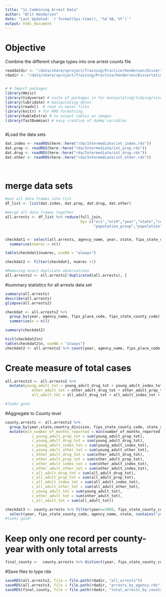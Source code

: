 ```yaml
---
title: "1c_Combining Arrest Data"
author: "Brit Henderson"
date: "Last Updated: `r format(Sys.time(), '%d %B, %Y')`"
output: html_document
---
```


# Objective
Combine the different charge types into one arrest counts file
```r
readdatdir <- "/data/share/xproject/Training/Practice/henderson/Dissertation/rda/Intermediate"
rdadir <- "/data/share/xproject/Training/Practice/henderson/Dissertation/rda"

```

```r

```

```r
# # Import packages
library(Hmisc)
library(tidyverse) # suite of packages in for manipulating/tidying/visualizing, etc. data
library(lubridate) # manipulating dates
library(readxl)  # read in excel files
library(knitr) # for RMD formatting
library(kableExtra) # to output tables as images
library(fastDummies) # easy creation of dummy variables 



```


#Load the data sets
```r
dat.index <- readRDS(here::here("rda/Intermediate/int_index.rds"))
dat.prop <- readRDS(here::here("rda/Intermediate/int_prop.rds"))
dat.drug <- readRDS(here::here("rda/Intermediate/int_drug.rds"))
dat.other <- readRDS(here::here("rda/Intermediate/int_other.rds"))




```

# merge data sets
```r

#put all data frames into list
df_list <- list(dat.index, dat.prop, dat.drug, dat.other)      

#merge all data frames together
all.arrests <- df_list %>% reduce(full_join, 
                                  by= c("ori","ori9","year","state","country_division", "fips_place_code","agency_name","fips_state_county_code", "state_abb",
                                        "population_group","population","longitude","latitude","fips_county_code", "fips_state_code","covered_by","number_of_months_reported"))


checkdat1 <- select(all.arrests, agency_name, year, state, fips_state_county_code) %>% group_by(agency_name, year, state, fips_state_county_code) %>% 
  summarise(numrec = n())

table(checkdat1$numrec, useNA = "always")

checkdat2 <- filter(checkdat1, numrec >1)

#Removing exact duplicate observations
all.arrests2 <- all.arrests[!duplicated(all.arrests), ]

```



#summary statistics for all arrests data set
```r
summary(all.arrests)
describe(all.arrests)
glimpse(all.arrests2)

checkdat <- all.arrests2 %>% 
  group_by(year, agency_name, fips_place_code, fips_state_county_code) %>% 
  summarise(n = n())

summary(checkdat2)

hist(checkdat2$n)
table(checkdat2$n, useNA = "always")
checkdat2 <- all.arrests2 %>% count(year, agency_name, fips_place_code, fips_state_county_code)
```

# Create measure of total cases
```r
all.arrests3 <- all.arrests2 %>% 
  mutate(young_adult_tot = young_adult_drug_tot + young_adult_index_tot + young_adult_prop_tot + young_adult_other_tot,
            other_adult_tot = other_adult_drug_tot + other_adult_prop_tot + other_adult_index_tot + other_adult_other_tot,
            all_adult_tot = all_adult_drug_tot + all_adult_index_tot + all_adult_prop_tot + all_adult_other_tot)

#looks good
```

#Aggregate to County level
```r
county.arrests <- all.arrests3 %>% 
  group_by(year,state,country_division, fips_state_county_code, state_abb,fips_county_code, fips_state_code) %>% 
  mutate(min_number_of_months_reported = min(number_of_months_reported),
            c_young_adult_prop_tot = sum(young_adult_prop_tot),
            c_young_adult_drug_tot = sum(young_adult_drug_tot),
            c_young_adult_index_tot = sum(young_adult_index_tot),
            c_young_adult_other_tot = sum(young_adult_other_tot),
            c_other_adult_drug_tot = sum(other_adult_drug_tot),
            c_other_adult_prop_tot = sum(other_adult_prop_tot),
            c_other_adult_index_tot = sum(other_adult_index_tot),
            c_other_adult_other_tot = sum(other_adult_index_tot),
            c_all_adult_drug_tot = sum(all_adult_drug_tot),
            c_all_adult_prop_tot = sum(all_adult_prop_tot),
            c_all_adult_index_tot = sum(all_adult_index_tot),
            c_all_adult_other_tot = sum(all_adult_other_tot),
            c_young_adult_tot = sum(young_adult_tot),
            c_other_adult_tot = sum(other_adult_tot),
            c_all_adult_tot = sum(all_adult_tot))
```

```r
checkdat3 <- county.arrests %>% filter(year==2000, fips_state_county_code=="23017") %>% 
  select(year, fips_state_county_code, agency_name, state, contains("young") )
#looks good!
```

# Keep only one record per county-year with only total arrests
```r
final_county <-  county.arrests %>% distinct(year, fips_state_county_code, state,c_young_adult_tot,c_other_adult_tot,c_all_adult_tot)
```

#Save files to type rda

```r
saveRDS(all.arrests2, file = file.path(rdadir, "all_arrests"))
saveRDS(all.arrests3, file = file.path(rdadir, "arrests_by_agency.rds"))
saveRDS(final_county, file = file.path(rdadir, "total_arrests_by_county.rds"))
```

